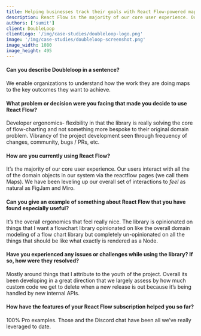 ```yaml
---
title: Helping businesses track their goals with React Flow-powered maps
description: React Flow is the majority of our core user experience. Our users interact with all the of the domain objects in our system via the React Flow pages. We have been leveling up our overall set of to feel as natural as FigJam and Miro.
authors: ['sumit']
client: DoubleLoop
clientLogo: '/img/case-studies/doubleloop-logo.png'
image: '/img/case-studies/doubleloop-screenshot.png'
image_width: 1080
image_height: 495
---
```



<CaseStudyLayout>

#### Can you describe Doubleloop in a sentence?

We enable organizations to understand how the work they are doing maps to the
key outcomes they want to achieve.

#### What problem or decision were you facing that made you decide to use React Flow?

Developer ergonomics- flexibility in that the library is really solving the core of flow-charting and not something more bespoke to their original domain problem. Vibrancy of the project development seen through frequency of changes, community, bugs / PRs, etc.

#### How are you currently using React Flow?

It’s the majority of our core user experience. Our users interact with all the of the domain objects in our system via the reactflow pages (we call them Maps). We have been leveling up our overall set of interactions to _feel_ as natural as FigJam and Miro.

#### Can you give an example of something about React Flow that you have found especially useful?

It’s the overall ergonomics that feel really nice. The library is opinionated on things that I want a flowchart library opinionated on like the overall domain modeling of a flow chart library but completely un-opinionated on all the things that should be like what exactly is rendered as a Node.

#### Have you experienced any issues or challenges while using the library? If so, how were they resolved?

Mostly around things that I attribute to the youth of the project. Overall its been developing in a great direction that we largely assess by how much custom code we get to delete when a new release is out because it’s being handled by new internal APIs.

#### How have the features of your React Flow subscription helped you so far?

100% Pro examples. Those and the Discord chat have been all we’ve really leveraged to date.

</CaseStudyLayout>
